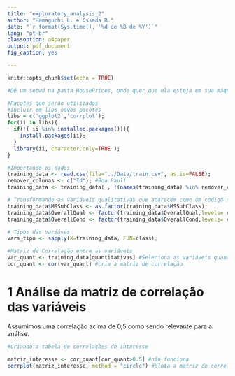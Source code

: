 ```yaml
---
title: "exploratory_analysis_2"
author: "Hamaguchi L. e Ossada R."
date: "`r format(Sys.time(), '%d de %B de %Y')`"
lang: "pt-br"
classoption: a4paper
output: pdf_document
fig_caption: yes

---
```


```r
knitr::opts_chunk$set(echo = TRUE)
```

```r
#Dê um setwd na pasta HousePrices, onde quer que ela esteja em sua máquina

#Pacotes que serão utilizados
#incluir em libs novos pacotes
libs = c('ggplot2','corrplot');
for(ii in libs){
  if(!( ii %in% installed.packages())){
    install.packages(ii);
  }
  library(ii, character.only=TRUE );
}


```



```r
#Importando os dados
training_data <- read.csv(file="../Data/train.csv", as.is=FALSE);
remover_colunas <- c("Id"); #Boa Raul!
training_data <- training_data[ , !(names(training_data) %in% remover_colunas ) ];

# Transformando as variáveis qualitativas que aparecem como um código numérico em fatores
training_data$MSSubClass <- as.factor(training_data$MSSubClass);
training_data$OverallQual <- factor(training_data$OverallQual,levels= c(1,2,3,4,5,6,7,8,9,10));
training_data$OverallCond <- factor(training_data$OverallCond,levels= c(1,2,3,4,5,6,7,8,9,10));

# Tipos das variáves
vars_tipo <- sapply(X=training_data, FUN=class);

#Matriz de Correlação entre as variáveis
var_quant <- training_data[quantitativas] #Seleciona as variáveis quantitativas de training_data
cor_quant <- cor(var_quant) #cria a matriz de correlação


```



# 1 Análise da matriz de correlação das variáveis

Assumimos uma correlação acima de 0,5 como sendo relevante para a análise.

```r
#Criando a tabela de correlações de interesse

matriz_interesse <- cor_quant[cor_quant>0.5] #não funciona
corrplot(matriz_interesse, method = "circle") #plota a matriz de correlação com círculos


```







